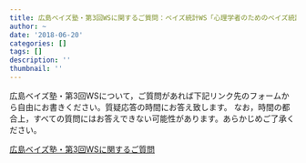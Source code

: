 ```yaml
---
title: 広島ベイズ塾・第3回WSに関するご質問：ベイズ統計WS「心理学者のためのベイズ統計学」6/30＠専修大学
author: ~
date: '2018-06-20'
categories: []
tags: []
description: ''
thumbnail: ''
---
```




広島ベイズ塾・第3回WSについて，ご質問があれば下記リンク先のフォームから自由にお書きください。質疑応答の時間にお答え致します。 なお，時間の都合上，すべての質問にはお答えできない可能性があります。あらかじめご了承ください。


[広島ベイズ塾・第3回WSに関するご質問](https://docs.google.com/forms/d/e/1FAIpQLSc56gz--MLBJ-fTjxFbQhe1dMaiXAeh-LJf0G0spyvlroeeCA/viewform)



